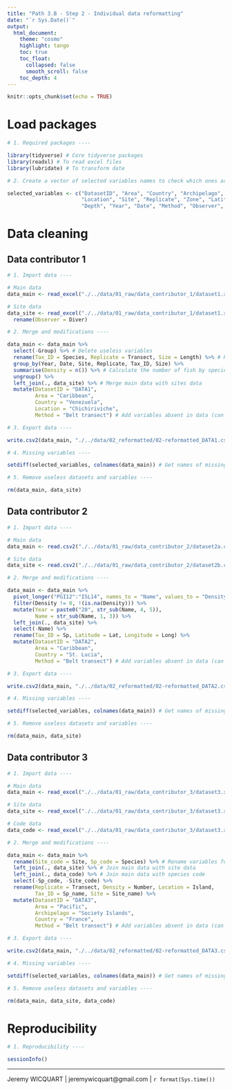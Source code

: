```yaml
---
title: "Path 3.B - Step 2 - Individual data reformatting"
date: "`r Sys.Date()`"
output: 
  html_document:
    theme: "cosmo"
    highlight: tango
    toc: true
    toc_float:
      collapsed: false
      smooth_scroll: false
    toc_depth: 4
---
```


```r

knitr::opts_chunk$set(echo = TRUE)

```

# Load packages

```r

# 1. Required packages ----

library(tidyverse) # Core tidyverse packages
library(readxl) # To read excel files
library(lubridate) # To transform date

# 2. Create a vector of selected variables names to check which ones are missing ----

selected_variables <- c("DatasetID", "Area", "Country", "Archipelago", 
                        "Location", "Site", "Replicate", "Zone", "Latitude", "Longitude", 
                        "Depth", "Year", "Date", "Method", "Observer", "Tax_ID", "Density", "Size")

```

# Data cleaning

## Data contributor 1

```r

# 1. Import data ----

# Main data
data_main <- read_excel("./../data/01_raw/data_contributor_1/dataset1.xlsx", sheet = "Data")

# Site data
data_site <- read_excel("./../data/01_raw/data_contributor_1/dataset1.xlsx", sheet = "Sites") %>% 
  rename(Observer = Diver)

# 2. Merge and modifications ----

data_main <- data_main %>% 
  select(-Group) %>% # Delete useless variables
  rename(Tax_ID = Species, Replicate = Transect, Size = Length) %>% # Rename variables
  group_by(Year, Date, Site, Replicate, Tax_ID, Size) %>% 
  summarise(Density = n()) %>% # Calculate the number of fish by species and length
  ungroup() %>%
  left_join(., data_site) %>% # Merge main data with sites data
  mutate(DatasetID = "DATA1",
         Area = "Caribbean",
         Country = "Venezuela",
         Location = "Chichiriviche",
         Method = "Belt transect") # Add variables absent in data (can be obtained through data contributor)

# 3. Export data ----

write.csv2(data_main, "./../data/02_reformatted/02-reformatted_DATA1.csv", row.names = FALSE)

# 4. Missing variables ----

setdiff(selected_variables, colnames(data_main)) # Get names of missing variables

# 5. Remove useless datasets and variables ----

rm(data_main, data_site)

```

## Data contributor 2

```r

# 1. Import data ----

# Main data
data_main <- read.csv2("./../data/01_raw/data_contributor_2/dataset2a.csv")

# Site data
data_site <- read.csv2("./../data/01_raw/data_contributor_2/dataset2b.csv")

# 2. Merge and modifications ----

data_main <- data_main %>% 
  pivot_longer("PGI12":"ISL14", names_to = "Name", values_to = "Density") %>% 
  filter(Density != 0, !(is.na(Density))) %>% 
  mutate(Year = paste0("20", str_sub(Name, 4, 5)),
         Name = str_sub(Name, 1, 3)) %>% 
  left_join(., data_site) %>% 
  select(-Name) %>% 
  rename(Tax_ID = Sp, Latitude = Lat, Longitude = Long) %>% 
  mutate(DatasetID = "DATA2",
         Area = "Caribbean",
         Country = "St. Lucia",
         Method = "Belt transect") # Add variables absent in data (can be obtained through data contributor)

# 3. Export data ----

write.csv2(data_main, "./../data/02_reformatted/02-reformatted_DATA2.csv", row.names = FALSE)

# 4. Missing variables ----

setdiff(selected_variables, colnames(data_main)) # Get names of missing variables

# 5. Remove useless datasets and variables ----

rm(data_main, data_site)

```

## Data contributor 3

```r

# 1. Import data ----

# Main data
data_main <- read_excel("./../data/01_raw/data_contributor_3/dataset3.xlsx", sheet = 1)

# Site data
data_site <- read_excel("./../data/01_raw/data_contributor_3/dataset3.xlsx", sheet = 2)

# Code data
data_code <- read_excel("./../data/01_raw/data_contributor_3/dataset3.xlsx", sheet = 3)

# 2. Merge and modifications ----

data_main <- data_main %>% 
  rename(Site_code = Site, Sp_code = Species) %>% # Rename variables for the join
  left_join(., data_site) %>% # Join main data with site data
  left_join(., data_code) %>% # Join main data with species code
  select(-Sp_code, -Site_code) %>% 
  rename(Replicate = Transect, Density = Number, Location = Island, 
         Tax_ID = Sp_name, Site = Site_name) %>% 
  mutate(DatasetID = "DATA3",
         Area = "Pacific",
         Archipelago = "Society Islands",
         Country = "France",
         Method = "Belt transect") # Add variables absent in data (can be obtained through data contributor)

# 3. Export data ----

write.csv2(data_main, "./../data/02_reformatted/02-reformatted_DATA3.csv", row.names = FALSE)

# 4. Missing variables ----

setdiff(selected_variables, colnames(data_main)) # Get names of missing variables

# 5. Remove useless datasets and variables ----

rm(data_main, data_site, data_code)

```

# Reproducibility

```r

# 1. Reproducibility ----

sessionInfo()

```

---
Jeremy WICQUART | jeremywicquart@gmail.com | `r format(Sys.time())`